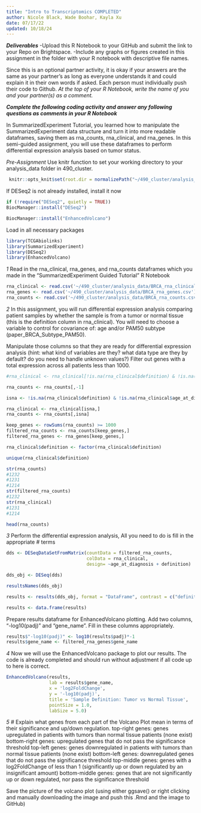 ```yaml
---
title: "Intro to Transcriptomics COMPLETED"
author: Nicole Black, Wade Boohar, Kayla Xu
date: 07/17/22
updated: 10/18/24
---
```


***Deliverables***
-Upload this R Notebook to your GitHub and submit the link to your Repo on Brightspace.
-Include any graphs or figures created in this assignment in the folder with your R notebook with descriptive file names.

Since this is an optional partner activity, it is okay if your answers are the same as your partner’s as long as everyone understands it and could explain it in their own words if asked. Each person must individually push their code to Github. *At the top of your R Notebook, write the name of you and your partner(s) as a comment.*

***Complete the following coding activity and answer any following questions as comments in your R Notebook***

In SummarizedExperiment Tutorial, you learned how to manipulate the SummarizedExperiment data structure and turn it into more readable dataframes, saving them as rna_counts, rna_clinical, and rna_genes. In this semi-guided assignment, you will use these dataframes to perform differential expression analysis based on tumor status.

*Pre-Assignment*
Use knitr function to set your working directory to your analysis_data folder in 490_cluster.
```r
 knitr::opts_knit$set(root.dir = normalizePath("~/490_cluster/analysis_data"))
```

If DESeq2 is not already installed, install it now
```r
if (!require("DESeq2", quietly = TRUE))
BiocManager::install("DESeq2")

BiocManager::install("EnhancedVolcano")

```

Load in all necessary packages
```r
library(TCGAbiolinks)
library(SummarizedExperiment)
library(DESeq2)
library(EnhancedVolcano)
```

*1*
Read in the rna_clinical, rna_genes, and rna_counts dataframes which you made in the "SummarizedExperiment Guided Tutorial" R Notebook

```r

rna_clinical <- read.csv('~/490_cluster/analysis_data/BRCA_rna_clinical.csv')
rna_genes <- read.csv('~/490_cluster/analysis_data/BRCA_rna_genes.csv')
rna_counts <- read.csv('~/490_cluster/analysis_data/BRCA_rna_counts.csv')

```

*2*
In this assignment, you will run differential expression analysis comparing patient samples by whether the sample is from a tumor or normal tissue (this is the definition column in rna_clinical). You will need to choose a variable to control for covariance of: age and/or PAM50 subtype (paper_BRCA_Subtype_PAM50). 

Manipulate those columns so that they are ready for differential expression analysis (hint: what kind of variables are they? what data type are they by default? do you need to handle unknown values?) Filter out genes with a total expression across all patients less than 1000.
```r
#rna_clinical <- rna_clinical[!is.na(rna_clinical$definition) & !is.na(rna_clinical$age_at_diagnosis),]

rna_counts <- rna_counts[,-1]

isna <- !is.na(rna_clinical$definition) & !is.na(rna_clinical$age_at_diagnosis) & (rna_clinical$definition != "Metastatic")

rna_clinical <- rna_clinical[isna,]
rna_counts <- rna_counts[,isna]

keep_genes <- rowSums(rna_counts) >= 1000
filtered_rna_counts <- rna_counts[keep_genes,]
filtered_rna_genes <- rna_genes[keep_genes,]

rna_clinical$definition <- factor(rna_clinical$definition)

unique(rna_clinical$definition)

str(rna_counts)
#1232
#1231
#1214
str(filtered_rna_counts)
#1232
str(rna_clinical)
#1231
#1214

head(rna_counts)
```


*3*
Perform the differential expression analysis, All you need to do is fill in the appropriate # terms
```r

dds <- DESeqDataSetFromMatrix(countData = filtered_rna_counts,
                              colData = rna_clinical,
                              design= ~age_at_diagnosis + definition)

dds_obj <- DESeq(dds)

resultsNames(dds_obj)

results <- results(dds_obj, format = "DataFrame", contrast = c("definition", "Primary solid Tumor", "Solid Tissue Normal"))

results <- data.frame(results)
```

Prepare results dataframe for EnhancedVolcano plotting. Add two columns, "-log10(padj)" and "gene_name". Fill in these columns appropriately.
```r

results$"-log10(padj)" <- log10(results$padj)*-1
results$gene_name <- filtered_rna_genes$gene_name

```

*4*
Now we will use the EnhancedVolcano package to plot our results. The code is already completed and should run without adjustment if all code up to here is correct.
```r
EnhancedVolcano(results,
                lab = results$gene_name,
                x = 'log2FoldChange',
                y = '-log10(padj)',
                title = 'Sample Definition: Tumor vs Normal Tissue',
                pointSize = 1.0,
                labSize = 5.0)
```

*5*
# Explain what genes from each part of the Volcano Plot mean in terms of their significance and up/down regulation. 
top-right genes: genes upregulated in patients with tumors than normal tissue patients (none exist)
bottom-right genes: upregulated genes that do not pass the significance threshold
top-left genes: genes downregulated in patients with tumors than normal tissue patients (none exist)
bottom-left genes: downregulated genes that do not pass the significance threshold
top-middle genes: genes with a log2FoldChange of less than 1 (significantly up or down regulated by an insignificant amount)
bottom-middle genes: genes that are not significantly up or down regulated, nor pass the significance threshold

Save the picture of the volcano plot (using either ggsave() or right clicking and manually downloading the image and push this .Rmd and the image to GitHub)